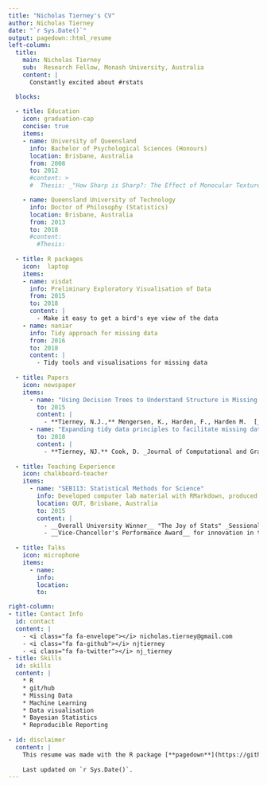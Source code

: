 ```yaml
---
title: "Nicholas Tierney's CV"
author: Nicholas Tierney
date: "`r Sys.Date()`"
output: pagedown::html_resume
left-column:
  title:
    main: Nicholas Tierney
    sub:  Research Fellow, Monash University, Australia
    content: |
      Constantly excited about #rstats

  blocks:
    
  - title: Education
    icon: graduation-cap
    concise: true
    items:
    - name: University of Queensland
      info: Bachelor of Psychological Sciences (Honours)
      location: Brisbane, Australia
      from: 2008
      to: 2012
      #content: >
      #  Thesis: _"How Sharp is Sharp?: The Effect of Monocular Texture on Enhancing Sharpness."_ __Awarded first class honours__.

    - name: Queensland University of Technology
      info: Doctor of Philosophy (Statistics)
      location: Brisbane, Australia
      from: 2013
      to: 2018
      #content: 
        #Thesis: 
        
  - title: R packages
    icon:  laptop
    items:
    - name: visdat
      info: Preliminary Exploratory Visualisation of Data
      from: 2015
      to: 2018
      content: |
        - Make it easy to get a bird's eye view of the data
    - name: naniar
      info: Tidy approach for missing data
      from: 2016
      to: 2018
      content: |
        - Tidy tools and visualisations for missing data
  
  - title: Papers
    icon: newspaper
    items:
      - name: "Using Decision Trees to Understand Structure in Missing Data."
        to: 2015
        content: | 
          - **Tierney, N.J.,** Mengersen, K., Harden, F., Harden M.  [_BMJ Open_ 5 (6).  doi:10.1136/bmjopen-2014-007450](http://bmjopen.bmj.com/content/5/6/e007450.full)
      - name: "Expanding tidy data principles to facilitate missing data exploration, visualization and assessment of imputations."
        to: 2018
        content: |
          - **Tierney, NJ.** Cook, D. _Journal of Computational and Graphical Statistics_. __Submitted__ [[Pre-print](https://arxiv.org/abs/1809.02264)]
        
  - title: Teaching Experience
    icon: chalkboard-teacher
    items:
      - name: "SEB113: Statistical Methods for Science"
        info: Developed computer lab material with RMarkdown, produced instructional videos, and taught workshops.
        location: QUT, Brisbane, Australia
        to: 2015
        content: |
          - __Overall University Winner__ "The Joy of Stats" _Sessional Teaching and Reflection Showcase (STARS)_(Presentation).
          - __Vice-Chancellor's Performance Award__ for innovation in teaching in SEB113 ($2,500).
        
  - title: Talks
    icon: microphone
    items:
      - name: 
        info:
        location:
        to:

right-column:
- title: Contact Info
  id: contact
  content: |
    - <i class="fa fa-envelope"></i> nicholas.tierney@gmail.com
    - <i class="fa fa-github"></i> njtierney
    - <i class="fa fa-twitter"></i> nj_tierney
- title: Skills
  id: skills
  content: |
    * R
    * git/hub
    * Missing Data
    * Machine Learning
    * Data visualisation
    * Bayesian Statistics
    * Reproducible Reporting
    
- id: disclaimer
  content: |
    This resume was made with the R package [**pagedown**](https://github.com/rstudio/pagedown).
    
    Last updated on `r Sys.Date()`.
---
```

